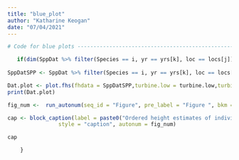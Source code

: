 ```yaml
---
title: "blue_plot"
author: "Katharine Keogan"
date: "07/04/2021"
---
```


```r
# Code for blue plots -----------------------------------------------------

   if(dim(SppDat %>% filter(Species == i, yr == yrs[k], loc == locs[j]) %>% droplevels())[1] == 0){print(paste("No data for", locs[j], yrs[k], sep = " "))}else{
   
SppDatSPP <- SppDat %>% filter(Species == i, yr == yrs[k], loc == locs[j]) %>% droplevels()

Dat.plot <- plot.fhs(fhdata = SppDatSPP,turbine.low = turbine.low,turbine.high = turbine.high,turbine.max = turbine.max)
print(Dat.plot)

fig_num <-  run_autonum(seq_id = "Figure", pre_label = "Figure ", bkm = paste0("Datplot_", i_sp,j,k))

cap <- block_caption(label = paste0("Ordered height estimates of individual ", i, " in the survey area with minimum and maximum potential height range for both smallest and largest turbine specifications in ", yrs[k], " at site ", locs[j], "."), 
                style = "caption", autonum = fig_num)

cap

    }
```